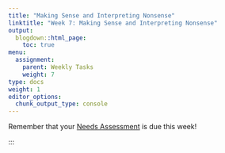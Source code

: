 ```yaml
---
title: "Making Sense and Interpreting Nonsense"
linktitle: "Week 7: Making Sense and Interpreting Nonsense"
output:
  blogdown::html_page:
    toc: true
menu:
  assignment:
    parent: Weekly Tasks
    weight: 7
type: docs
weight: 1
editor_options: 
  chunk_output_type: console
---
```


Remember that your [Needs Assessment](/assignment/05-needs-assessment/) is due this week!

:::
